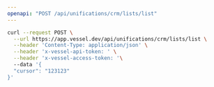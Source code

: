 ```yaml
---
openapi: "POST /api/unifications/crm/lists/list"
---
```


<RequestExample>

```bash Request
curl --request POST \
  --url https://app.vessel.dev/api/unifications/crm/lists/list \
  --header 'Content-Type: application/json' \
  --header 'x-vessel-api-token: ' \
  --header 'x-vessel-access-token: '\ 
  --data '{
  "cursor": "123123"
}'
```

</RequestExample>


      